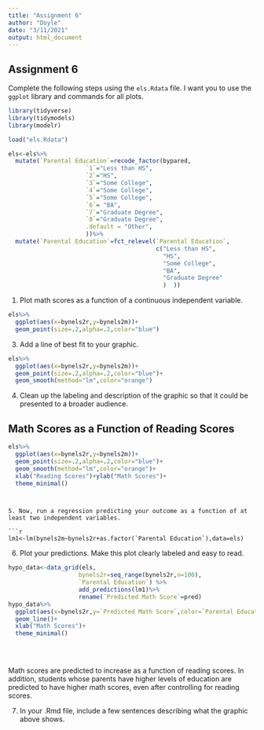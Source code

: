 ```yaml
---
title: "Assignment 6"
author: "Doyle"
date: "3/11/2021"
output: html_document
---
```

Assignment 6
-----------------
Complete the following steps using the `els.Rdata`  file. I want you to use the `ggplot` library and commands for all plots. 

```r
library(tidyverse)
library(tidymodels)
library(modelr)
```


```r
load("els.Rdata")
```

```r
els<-els%>%
  mutate(`Parental Education`=recode_factor(bypared,
                      `1`="Less than HS",
                      `2`="HS",
                      `3`="Some College",
                      `4`="Some College",
                      `5`="Some College",
                      `6`= "BA",
                      `7`="Graduate Degree",
                      `8`="Graduate Degree",
                      .default = "Other",
                      ))%>%
  mutate(`Parental Education`=fct_relevel(`Parental Education`,
                                          c("Less than HS",
                                            "HS",
                                            "Some College",
                                            "BA",
                                            "Graduate Degree"
                                            )  ))
```


1.  Plot math scores as a function of a continuous independent variable.

```r
els%>%
  ggplot(aes(x=bynels2r,y=bynels2m))+
  geom_point(size=.2,alpha=.2,color="blue")
```


3. Add a line of best fit to your graphic. 

```r
els%>%
  ggplot(aes(x=bynels2r,y=bynels2m))+
  geom_point(size=.2,alpha=.2,color="blue")+
  geom_smooth(method="lm",color="orange")
```


4. Clean up the labeling and description of the graphic so that it could be presented to a broader audience. 

## Math Scores as a Function of Reading Scores
```r
els%>%
  ggplot(aes(x=bynels2r,y=bynels2m))+
  geom_point(size=.2,alpha=.2,color="blue")+
  geom_smooth(method="lm",color="orange")+
  xlab("Reading Scores")+ylab("Math Scores")+
  theme_minimal()
```
```


5. Now, run a regression predicting your outcome as a function of at least two independent variables.

```r

lm1<-lm(bynels2m~bynels2r+as.factor(`Parental Education`),data=els)

```


6. Plot your predictions. Make this plot clearly labeled and easy to read.

```r

hypo_data<-data_grid(els, 
                    bynels2r=seq_range(bynels2r,n=100),
                    `Parental Education`) %>% 
                    add_predictions(lm1)%>%
                    rename(`Predicted Math Score`=pred)
hypo_data%>%
  ggplot(aes(x=bynels2r,y=`Predicted Math Score`,color=`Parental Education`))+
  geom_line()+
  xlab("Math Scores")+
  theme_minimal()
  
  
                    
```

Math scores are predicted to increase as a function of reading scores. In addition, students whose parents have higher levels of education are predicted to have higher math scores, even after controlling for reading scores. 

7. In your .Rmd file, include a few sentences describing what the graphic above shows. 